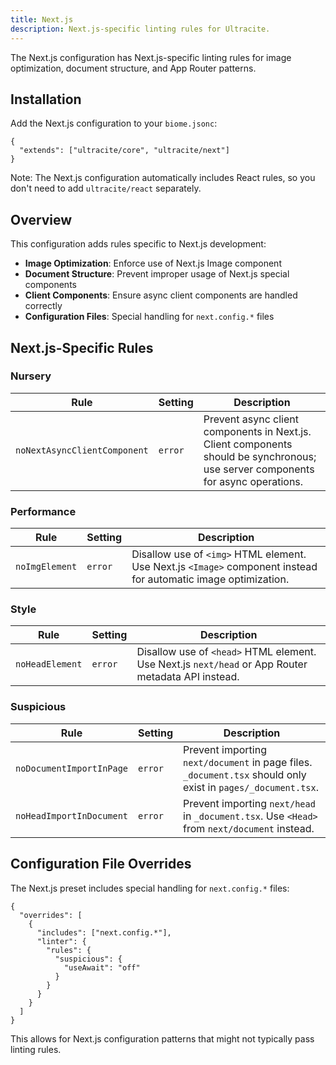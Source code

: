 ```yaml
---
title: Next.js
description: Next.js-specific linting rules for Ultracite.
---
```


The Next.js configuration has Next.js-specific linting rules for image optimization, document structure, and App Router patterns.

## Installation

Add the Next.js configuration to your `biome.jsonc`:

```jsonc title="biome.jsonc"
{
  "extends": ["ultracite/core", "ultracite/next"]
}
```

Note: The Next.js configuration automatically includes React rules, so you don't need to add `ultracite/react` separately.

## Overview

This configuration adds rules specific to Next.js development:

- **Image Optimization**: Enforce use of Next.js Image component
- **Document Structure**: Prevent improper usage of Next.js special components
- **Client Components**: Ensure async client components are handled correctly
- **Configuration Files**: Special handling for `next.config.*` files

## Next.js-Specific Rules

### Nursery

| Rule | Setting | Description |
|------|---------|-------------|
| `noNextAsyncClientComponent` | `error` | Prevent async client components in Next.js. Client components should be synchronous; use server components for async operations. |

### Performance

| Rule | Setting | Description |
|------|---------|-------------|
| `noImgElement` | `error` | Disallow use of `<img>` HTML element. Use Next.js `<Image>` component instead for automatic image optimization. |

### Style

| Rule | Setting | Description |
|------|---------|-------------|
| `noHeadElement` | `error` | Disallow use of `<head>` HTML element. Use Next.js `next/head` or App Router metadata API instead. |

### Suspicious

| Rule | Setting | Description |
|------|---------|-------------|
| `noDocumentImportInPage` | `error` | Prevent importing `next/document` in page files. `_document.tsx` should only exist in `pages/_document.tsx`. |
| `noHeadImportInDocument` | `error` | Prevent importing `next/head` in `_document.tsx`. Use `<Head>` from `next/document` instead. |

## Configuration File Overrides

The Next.js preset includes special handling for `next.config.*` files:

```jsonc
{
  "overrides": [
    {
      "includes": ["next.config.*"],
      "linter": {
        "rules": {
          "suspicious": {
            "useAwait": "off"
          }
        }
      }
    }
  ]
}
```

This allows for Next.js configuration patterns that might not typically pass linting rules.
